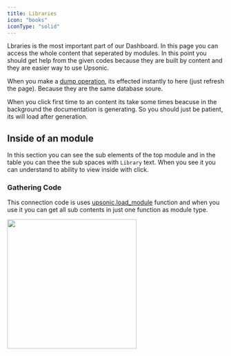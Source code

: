 ```yaml
---
title: Libraries
icon: "books"
iconType: "solid"
---
```



Lbraries is the most important part of our Dashboard. In this page you can access the whole content that seperated by modules. In this point you should get help from the given codes because they are built by content and they are easier way to use Upsonic.

When you make a [dump operation](/client/using/dump), its effected instantly to here (just refresh the page). Because they are the same database soure.

<Note>When you click first time to an content its take some times beacuse in the background the documentation is generating. So you should just be patient, its will load after generation.</Note>



## Inside of an module

In this section you can see the sub elements of the top module and in the table you can thee the sub spaces with `Library` text. When you see it you can understand to ability to view inside with click. 

### Gathering Code

This connection code is uses [upsonic.load_module](/client/using/load#upsonic-load-module) function and when you use it you can get all sub contents in just one function as module type.



<img height="300" src="/images/libraries_with_info.svg" />
